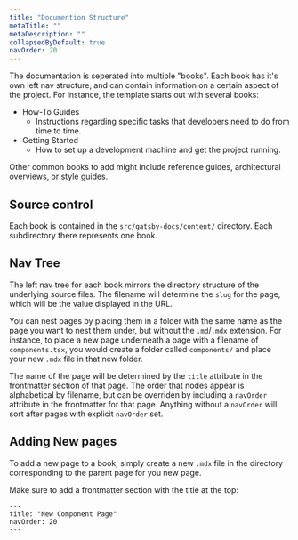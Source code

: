 ```yaml
---
title: "Documention Structure"
metaTitle: ""
metaDescription: ""
collapsedByDefault: true
navOrder: 20
---
```


The documentation is seperated into multiple "books".  Each book has it's own left nav structure, and can contain information on a certain aspect of the project.  For instance, the template starts out with several books:

- How-To Guides
  - Instructions regarding specific tasks that developers need to do from time to time.
- Getting Started
  - How to set up a development machine and get the project running.

Other common books to add might include reference guides, architectural overviews, or style guides.

## Source control

Each book is contained in the `src/gatsby-docs/content/` directory.  Each subdirectory there represents one book.

## Nav Tree

The left nav tree for each book mirrors the directory structure of the underlying source files.  The filename will determine the `slug` for the page, which will be the value displayed in the URL.

You can nest pages by placing them in a folder with the same name as the page you want to nest them under, but without the `.md`/`.mdx` extension.  For instance, to place a new page underneath a page with a filename of `components.tsx`, you would create a folder called `components/` and place your new `.mdx` file in that new folder.

The name of the page will be determined by the `title` attribute in the frontmatter section of that page.  The order that nodes appear is alphabetical by filename, but can be overriden by including a `navOrder` attribute in the frontmatter for that page.  Anything without a `navOrder` will sort after pages with explicit `navOrder` set.

## Adding New pages

To add a new page to a book, simply create a new `.mdx` file in the directory corresponding to the parent page for you new page.

Make sure to add a frontmatter section with the title at the top:

```
---
title: "New Component Page"
navOrder: 20
---
```